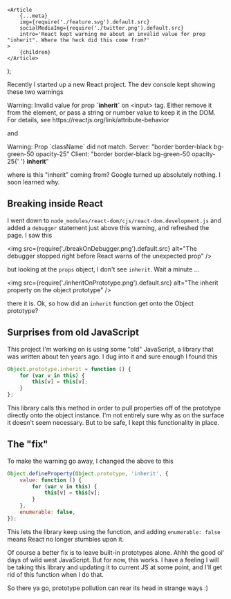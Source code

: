 
	<Article
		{...meta}
		img={require('./feature.svg').default.src}
		socialMediaImg={require('./twitter.png').default.src}
		intro='React kept warning me about an invalid value for prop "inherit". Where the heck did this come from?'
	>
		{children}
	</Article>
);

Recently I started up a new React project. The dev console kept showing these two warnings

<pitfall>
	Warning: Invalid value for prop <b>`inherit`</b> on &lt;input&gt; tag. Either
	remove it from the element, or pass a string or number value to keep it in the
	DOM. For details, see https://reactjs.org/link/attribute-behavior
</pitfall>

and

<pitfall>
	Warning: Prop `className` did not match. Server: "border border-black
	bg-green-50 opacity-25" Client: "border border-black bg-green-50 opacity-25{' '}
	<b>inherit</b>"
</pitfall>

where is this "inherit" coming from? Google turned up absolutely nothing. I soon learned why.

## Breaking inside React

I went down to `node_modules/react-dom/cjs/react-dom.development.js` and added a `debugger` statement just above this warning, and refreshed the page. I saw this

<img
	src={require('./breakOnDebugger.png').default.src}
	alt="The debugger stopped right before React warns of the unexpected prop"
/>

but looking at the `props` object, I don't see `inherit`. Wait a minute ...

<img
	src={require('./inheritOnPrototype.png').default.src}
	alt="The inherit property on the object prototype"
/>

there it is. Ok, so how did an `inherit` function get onto the Object prototype?

## Surprises from old JavaScript

This project I'm working on is using some "old" JavaScript, a library that was written about ten years ago. I dug into it and sure enough I found this

```javascript
Object.prototype.inherit = function () {
	for (var v in this) {
		this[v] = this[v];
	}
};
```

This library calls this method in order to pull properties off of the prototype directly onto the object instance. I'm not entirely sure why as on the surface it doesn't seem necessary. But to be safe, I kept this functionality in place.

## The "fix"

To make the warning go away, I changed the above to this

```javascript
Object.defineProperty(Object.prototype, 'inherit', {
	value: function () {
		for (var v in this) {
			this[v] = this[v];
		}
	},
	enumerable: false,
});
```

This lets the library keep using the function, and adding `enumerable: false` means React no longer stumbles upon it.

Of course a better fix is to leave built-in prototypes alone. Ahhh the good ol' days of wild west JavaScript. But for now, this works. I have a feeling I will be taking this library and updating it to current JS at some point, and I'll get rid of this function when I do that.

So there ya go, prototype pollution can rear its head in strange ways :)
